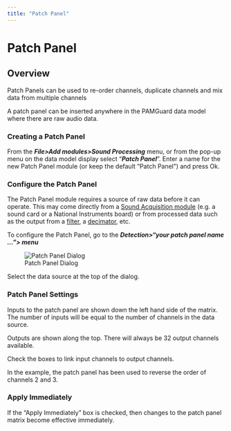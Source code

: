 ```yaml
---
title: "Patch Panel"
---
```

Patch Panel
===========

Overview
--------

  

Patch Panels can be used to re-order channels, duplicate channels and mix data from multiple channels

A patch panel can be inserted anywhere in the PAMGuard data model where there are raw audio data.

  

### Creating a Patch Panel

From the **_File>Add modules>Sound Processing_** menu, or from the pop-up menu on the data model display select "**_Patch Panel_**". Enter a name for the new Patch Panel module (or keep the default "Patch Panel") and press Ok.

  

### Configure the Patch Panel

The Patch Panel module requires a source of raw data before it can operate. This may come directly from a [Sound Acquisition module](../../AcquisitionHelp/docs/AcquisitionOverview.html) (e.g. a sound card or a National Instruments board) or from processed data such as the output from a [filter](../../FiltersHelp/Docs/Filters_filters.html), a [decimator](../../decimatorHelp/docs/decimator_decimator.html), etc.

To configure the Patch Panel, go to the **_Detection>"your patch panel name ..."> menu_**

  
![Patch Panel Dialog](Images/PatchPanel.png)  

Select the data source at the top of the dialog.

### Patch Panel Settings

Inputs to the patch panel are shown down the left hand side of the matrix. The number of inputs will be equal to the number of channels in the data source.

Outputs are shown along the top. There will always be 32 output channels available.

Check the boxes to link input channels to output channels.

In the example, the patch panel has been used to reverse the order of channels 2 and 3.

### Apply Immediately

If the "Apply Immediately" box is checked, then changes to the patch panel matrix become effective immediately.
